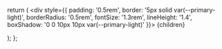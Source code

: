   return (
    <Card variant="secondary">
    <div style={{
        padding: '0.5rem',
        border: '5px solid var(--primary-light)',
        borderRadius: '0.5rem',
        fontSize: '1.3rem',
        lineHeight: '1.4',
        boxShadow: '0 0 10px 10px var(--primary-light)'
      }}>
        {children}
      </div>

</Card>
  );
};
